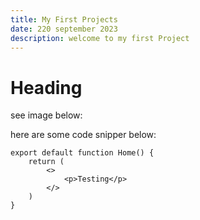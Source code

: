 ```yaml
---
title: My First Projects
date: 220 september 2023
description: welcome to my first Project
---
```


# Heading

see image below:

here are some code snipper below:
```
export default function Home() {
    return (
        <>
            <p>Testing</p>
        </>
    )
}
```